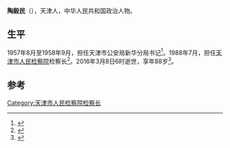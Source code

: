 '''陶毅民'''（{{bd|1928年||2016年|3月8日}}），天津人，中华人民共和国政治人物。

==生平 ==
1957年8月至1958年9月，担任天津市公安局新华分局书记<ref>{{cite book|author1=中共天津市和平区委组织部，中共天津市和平区委党史资料征集委员会，天津市和平区档案馆|title=中国共产党天津市和平区组织史资料 1949-1987|date=1993年4月|publisher=天津：天津人民出版社|isbn=7-201-01512-5|pages=194-195|accessdate=2016-03-20}}</ref>。1988年7月，担任[[天津市人民检察院|天津市人民检察院]]检察长<ref>{{cite book|author1=郭凤歧总主编；柏定文卷主编；天津市地方志编修委员会编|title=天津通志 检察志|date=2002年7月|publisher=天津：天津社会科学院出版社|isbn=7-80563-776-8|pages=108|accessdate=2016-03-20}}</ref>。2016年3月8日6时逝世，享年88岁<ref>{{cite news|title=陶毅民同志遗体在津火化|url=http://cpc.people.com.cn/n1/2016/0311/c87393-28191733.html|accessdate=2016-03-20|agency=天津日报}}</ref>。

==参考==
{{reflist}}

[[Category:天津市人民检察院检察长|Category:天津市人民检察院检察长]]